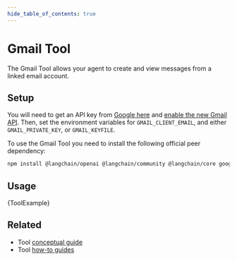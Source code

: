 ```yaml
---
hide_table_of_contents: true
---
```



# Gmail Tool

The Gmail Tool allows your agent to create and view messages from a linked email account.

## Setup

You will need to get an API key from [Google here](https://developers.google.com/gmail/api/guides)
and [enable the new Gmail API](https://console.cloud.google.com/apis/library/gmail.googleapis.com).
Then, set the environment variables for `GMAIL_CLIENT_EMAIL`, and either `GMAIL_PRIVATE_KEY`, or `GMAIL_KEYFILE`.

To use the Gmail Tool you need to install the following official peer dependency:


<IntegrationInstallTooltip></IntegrationInstallTooltip>

```bash npm2yarn
npm install @langchain/openai @langchain/community @langchain/core googleapis
```

## Usage


<CodeBlock language="typescript">{ToolExample}</CodeBlock>

## Related

- Tool [conceptual guide](/docs/concepts/#tools)
- Tool [how-to guides](/docs/how_to/#tools)
